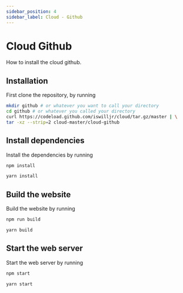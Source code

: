 ```yaml
---
sidebar_position: 4
sidebar_label: Cloud - Github
---
```



# Cloud Github

How to install the cloud github.

## Installation

First clone the repository, by running

```bash
mkdir github # or whatever you want to call your directory
cd github # or whatever you called your directory
curl https://codeload.github.com/iswilljr/cloud/tar.gz/master | \
tar -xz --strip=2 cloud-master/cloud-github
```

## Install dependencies

Install the dependencies by running

<Tabs>
<TabItem value="npm" label="npm">

```bash
npm install
```

</TabItem>
<TabItem value="yarn" label="Yarn">

```bash
yarn install
```

</TabItem>

</Tabs>

## Build the website

Build the website by running

<Tabs>
<TabItem value="npm" label="npm">

```bash
npm run build
```

</TabItem>
<TabItem value="yarn" label="Yarn">

```bash
yarn build
```

</TabItem>

</Tabs>

## Start the web server

Start the web server by running

<Tabs>
<TabItem value="npm" label="npm">

```bash
npm start
```

</TabItem>
<TabItem value="yarn" label="Yarn">

```bash
yarn start
```

</TabItem>

</Tabs>
